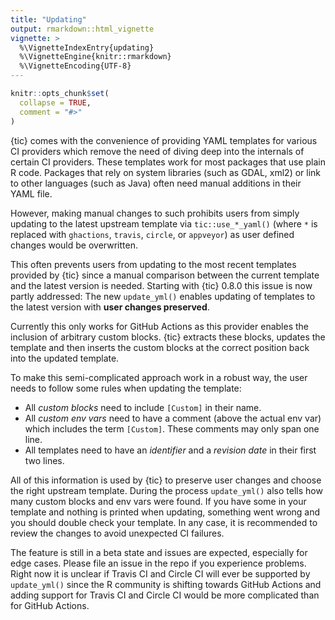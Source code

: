 ```yaml
---
title: "Updating"
output: rmarkdown::html_vignette
vignette: >
  %\VignetteIndexEntry{updating}
  %\VignetteEngine{knitr::rmarkdown}
  %\VignetteEncoding{UTF-8}
---
```


```r
knitr::opts_chunk$set(
  collapse = TRUE,
  comment = "#>"
)
```

{tic} comes with the convenience of providing YAML templates for various CI providers which remove the need of diving deep into the internals of certain CI providers.
These templates work for most packages that use plain R code.
Packages that rely on system libraries (such as GDAL, xml2) or link to other languages (such as Java) often need manual additions in their YAML file.

However, making manual changes to such prohibits users from simply updating to the latest upstream template via `tic::use_*_yaml()` (where `*` is replaced with `ghactions`, `travis`, `circle`, or `appveyor`) as user defined changes would be overwritten.

This often prevents users from updating to the most recent templates provided by {tic} since a manual comparison between the current template and the latest version is needed.
Starting with {tic} 0.8.0 this issue is now partly addressed: The new `update_yml()` enables updating of templates to the latest version with **user changes preserved**.

Currently this only works for GitHub Actions as this provider enables the inclusion of arbitrary custom blocks.
{tic} extracts these blocks, updates the template and then inserts the custom blocks at the correct position back into the updated template.

To make this semi-complicated approach work in a robust way, the user needs to follow some rules when updating the template:

- All *custom blocks* need to include `[Custom]` in their name.
- All *custom env vars* need to have a comment (above the actual env var) which includes the term `[Custom]`.
  These comments may only span one line.
- All templates need to have an *identifier* and a *revision date* in their first two lines.

All of this information is used by {tic} to preserve user changes and choose the right upstream template.
During the process `update_yml()` also tells how many custom blocks and env vars were found.
If you have some in your template and nothing is printed when updating, something went wrong and you should double check your template.
In any case, it is recommended to review the changes to avoid unexpected CI failures.

The feature is still in a beta state and issues are expected, especially for edge cases.
Please file an issue in the repo if you experience problems.
Right now it is unclear if Travis CI and Circle CI will ever be supported by `update_yml()` since the R community is shifting towards GitHub Actions and adding support for Travis CI and Circle CI would be more complicated than for GitHub Actions.
